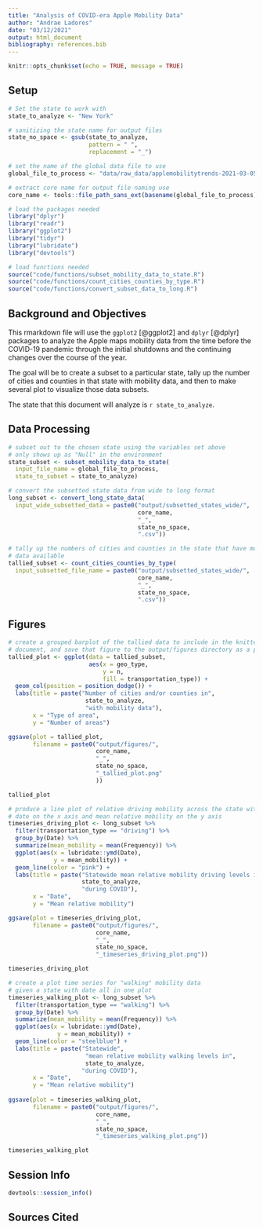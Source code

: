 ```yaml
---
title: "Analysis of COVID-era Apple Mobility Data"
author: "Andrae Ladores"
date: "03/12/2021"
output: html_document
bibliography: references.bib
---
```


```r
knitr::opts_chunk$set(echo = TRUE, message = TRUE)
```

## Setup

```r
# Set the state to work with
state_to_analyze <- "New York"

# sanitizing the state name for output files
state_no_space <- gsub(state_to_analyze,
                       pattern = " ",
                       replacement = "_")

# set the name of the global data file to use
global_file_to_process <- "data/raw_data/applemobilitytrends-2021-03-05.csv"

# extract core name for output file naming use
core_name <- tools::file_path_sans_ext(basename(global_file_to_process))
```

```r
# load the packages needed
library("dplyr")
library("readr")
library("ggplot2")
library("tidyr")
library("lubridate")
library("devtools")

# load functions needed
source("code/functions/subset_mobility_data_to_state.R")
source("code/functions/count_cities_counties_by_type.R")
source("code/functions/convert_subset_data_to_long.R")
```

## Background and Objectives 

This rmarkdown file will use the `ggplot2` [@ggplot2] and `dplyr` [@dplyr] packages
to analyze the Apple maps mobility data from the time before the COVID-19 pandemic
through the initial shutdowns and the continuing changes over the course of the year. 

The goal will be to create a subset to a particular state, tally up the number of 
cities and counties in that state with mobility data, and then to make several plot to visualize those data subsets.

The state that this document will analyze is `r state_to_analyze`.

## Data Processing

```r
# subset out to the chosen state using the variables set above
# only shows up as "Null" in the environment
state_subset <- subset_mobility_data_to_state(
  input_file_name = global_file_to_process,
  state_to_subset = state_to_analyze)
```

```r
# convert the subsetted state data from wide to long format
long_subset <- convert_long_state_data(
  input_wide_subsetted_data = paste0("output/subsetted_states_wide/",
                                     core_name,
                                     "_",
                                     state_no_space,
                                     ".csv"))

```
```r
# tally up the numbers of cities and counties in the state that have mobility
# data available
tallied_subset <- count_cities_counties_by_type(
  input_subsetted_file_name = paste0("output/subsetted_states_wide/",
                                     core_name,
                                     "_",
                                     state_no_space,
                                     ".csv"))
```

## Figures

```r
# create a grouped barplot of the tallied data to include in the knitted
# document, and save that figure to the output/figures directory as a png
tallied_plot <- ggplot(data = tallied_subset,
                       aes(x = geo_type,
                           y = n,
                           fill = transportation_type)) +
  geom_col(position = position_dodge()) +
  labs(title = paste("Number of cities and/or counties in",
                      state_to_analyze,
                      "with mobility data"),
       x = "Type of area",
       y = "Number of areas")

ggsave(plot = tallied_plot,
       filename = paste0("output/figures/",
                         core_name,
                         "_",
                         state_no_space,
                         "_tallied_plot.png"
                         ))

tallied_plot
```

```r
# produce a line plot of relative driving mobility across the state with 
# date on the x axis and mean relative mobility on the y axis
timeseries_driving_plot <- long_subset %>%
  filter(transportation_type == "driving") %>%
  group_by(Date) %>%
  summarize(mean_mobility = mean(Frequency)) %>%
  ggplot(aes(x = lubridate::ymd(Date),
             y = mean_mobility)) +
  geom_line(color = "pink") +
  labs(title = paste("Statewide mean relative mobility driving levels in",
                     state_to_analyze,
                     "during COVID"),
       x = "Date",
       y = "Mean relative mobility")

ggsave(plot = timeseries_driving_plot,
       filename = paste0("output/figures/",
                         core_name,
                         "_",
                         state_no_space,
                         "_timeseries_driving_plot.png"))

timeseries_driving_plot
```

```r
# create a plot time series for "walking" mobility data
# given a state with date all in one plot
timeseries_walking_plot <- long_subset %>%
  filter(transportation_type == "walking") %>%
  group_by(Date) %>%
  summarize(mean_mobility = mean(Frequency)) %>%
  ggplot(aes(x = lubridate::ymd(Date),
              y = mean_mobility)) +
  geom_line(color = "steelblue") +
  labs(title = paste("Statewide", 
                      "mean relative mobility walking levels in",
                      state_to_analyze,
                     "during COVID"),
       x = "Date",
       y = "Mean relative mobility")
       
ggsave(plot = timeseries_walking_plot,
       filename = paste0("output/figures/",
                         core_name,
                         "_",
                         state_no_space,
                         "_timeseries_walking_plot.png"))

timeseries_walking_plot
```


## Session Info

```r
devtools::session_info()
```


## Sources Cited


